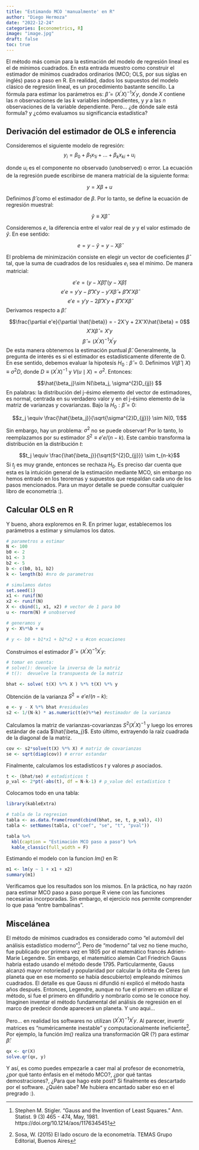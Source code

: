 ```yaml
---
title: "Estimando MCO 'manualmente' en R"
author: "Diego Hermoza"
date: "2022-12-24"
categories: [econometrics, R]
image: "image.jpg"
draft: false
toc: true
---
```


El método más común para la estimación del modelo de regresión lineal es el de mínimos cuadrados. En esta entrada muestro como construir el estimador de mínimos cuadrados ordinarios (MCO; OLS, por sus siglas en inglés) paso a paso en R. En realidad, dados los supuestos del modelo clásico de regresión lineal, es un procedimiento bastante sencillo. La fórmula para estimar los parámetros es: $\hat{\beta} = {(X^{\prime}X)}^{-1}X^{\prime}y$, donde $X$ contiene las $n$ observaciones de las $k$ variables independientes, y $y$ a las $n$ observaciones de la variable dependiente. Pero... ¿de dónde sale está formula? y ¿cómo evaluamos su significancia estadística?

## Derivación del estimador de OLS e inferencia

Consideremos el siguiente modelo de regresión:
$$y_i = \beta_0 + \beta_1x_{1i}  + ... + \beta_kx_{ki} + u_i$$ 

donde $u_i$ es el componente no observado (unobserved) o error. La ecuación de la regresión puede escribirse de manera matricial de la siguiente forma:

$$y = X\beta + u$$ 

Definimos $\hat{\beta}$ como el estimador de $\beta$. 
Por lo tanto, se define la ecuación de regresión muestral:

$$\hat{y} \equiv X\hat{\beta}$$ 

Consideremos $e$, la diferencia entre el valor real de $y$ y el valor estimado de $\hat{y}$. En ese sentido:  

$$e = y - \hat{y} = y - X\hat{\beta}$$ 

El problema de minimización consiste en elegir un vector de coeficientes $\hat{\beta}$ tal, que la suma de cuadrados de los residuales $e_i$ sea el mínimo. De manera matricial:

$$e'e =  (y - X\hat{\beta})'(y - X\hat{\beta})$$ 
$$e'e =  y'y - \hat{\beta}'X'y - y'X\hat{\beta} + \hat{\beta}'X'X\hat{\beta}$$
$$e'e =  y'y - 2\hat{\beta}'X'y + \hat{\beta}'X'X\hat{\beta}$$
Derivamos respecto a $\hat{\beta}$:

$$\frac{\partial e'e}{\partial \hat{\beta}} = - 2X'y + 2X'X\hat{\beta} = 0$$ 
$$ X'X\hat{\beta} = X'y$$
$$\hat{\beta} = {(X^{\prime}X)}^{-1}X^{\prime}y $$
De esta manera obtenemos la estimación puntual $\hat{\beta}$. Generalmente, la pregunta de interés es si el estimador es estadísticamente diferente de $0$.  En ese sentido, debemos evaluar la hipotesís $H_0: \hat{\beta} = 0$. Definimos $V(\hat{\beta} \mid X) \equiv \sigma^{2}D$, donde $D \equiv {(X^{\prime}X)}^{-1}$ y $V(u\mid X) = \sigma^{2}$. Entonces: 

$$\hat{\beta_j}\sim N(\beta_j, \sigma^{2}D_{jj}) $$
En palabras: la distribución del j-ésimo elemento del vector de estimadores, es normal, centrada en su verdadero valor y en el j-ésimo elemento de la matriz de varianzas y covarianzas. Bajo la $H_0: \hat{\beta} = 0$:

$$z_j \equiv \frac{\hat{\beta_j}}{\sqrt{\sigma^{2}D_{jj}}} \sim N(0, 1)$$

Sin embargo, hay un problema: $\sigma^{2}$ no se puede observar! Por lo tanto, lo reemplazamos por su estimador $S^{2} \equiv e'e/(n-k)$. Este cambio transforma la distribución en la distribución $t$: 

$$t_j \equiv \frac{\hat{\beta_j}}{\sqrt{S^{2}D_{jj}}} \sim t_{n-k}$$
Si $t_j$ es muy grande, entonces se rechaza $H_0$. Es preciso dar cuenta que esta es la intuición general de la estimación mediante MCO, sin embargo no hemos entrado en los teoremas y supuestos que respaldan cada uno de los pasos mencionados. Para un mayor detalle se puede consultar cualquier libro de econometría :).   

## Calcular OLS en R 

Y bueno, ahora exploremos en R. En primer lugar, establecemos los parámetros a estimar y simulamos los datos. 

```r
# parametros a estimar
N <- 100
b0 <- 2 
b1 <- 3 
b2 <- 5
b <- c(b0, b1, b2)
k <- length(b) #nro de parametros

# simulamos datos
set.seed(1)
x1 <- runif(N) 
x2 <- runif(N) 
X <- cbind(1, x1, x2) # vector de 1 para b0
u <- rnorm(N) # unobserved 

# generamos y
y <- X%*%b + u 

# y <- b0 + b1*x1 + b2*x2 + u #con ecuaciones 

```

Construimos el estimador $\hat{\beta} = {(X^{\prime}X)}^{-1}X^{\prime}y$:

```r
# tomar en cuenta: 
# solve(): devuelve la inversa de la matriz
# t():  devuelve la transpuesta de la matriz

bhat <- solve( t(X) %*% X ) %*% t(X) %*% y
```

Obtención de la varianza $S^{2} = e'e/(n-k)$:
```r
e <- y - X %*% bhat #residuales
s2 <- 1/(N-k) * as.numeric(t(e)%*%e) #estimador de la varianza
```

Calculamos la matriz de varianzas-covarianzas $S^{2}{(X^{\prime}X)}^{-1}$ y luego los errores estándar de cada $\hat{\beta_j}$. Esto último, extrayendo la raíz cuadrada de la diagonal de la matriz.

```r
cov <- s2*solve(t(X) %*% X) # matriz de covarianzas
se <- sqrt(diag(cov)) # error estandar
```

Finalmente, calculamos los estadisticos $t$ y valores $p$ asociados. 

```r
t <- (bhat/se) # estadisticos t
p_val <- 2*pt(-abs(t), df = N-k-1) # p_value del estadistico t
```

Colocamos todo en una tabla:

```r
library(kableExtra)

# tabla de la regresion
tabla <- as.data.frame(round(cbind(bhat, se, t, p_val), 4))
tabla <- setNames(tabla, c("coef", "se", "t", "pval"))

tabla %>%
  kbl(caption = "Estimación MCO paso a paso") %>%
  kable_classic(full_width = F)  

```

Estimando el modelo con la funcion *lm()* en R:

```r
m1 <- lm(y ~ 1 + x1 + x2)
summary(m1)

```

Verificamos que los resultados son los mismos. En la práctica, no hay razón para estimar MCO paso a paso porque R viene con las funciones necesarias incorporadas. Sin embargo, el ejercicio nos permite comprender lo que pasa "entre bambalinas".  

## Miscelánea

El método de mínimos cuadrados es considerado como "el automóvil del análisis estadístico moderno”^[Stephen M. Stigler. "Gauss and the Invention of Least Squares." Ann. Statist. 9 (3) 465 - 474, May, 1981. https://doi.org/10.1214/aos/1176345451]. Pero de “moderno” tal vez no tiene mucho, fue publicado por primera vez en 1805 por el matemático francés Adrien-Marie Legendre. Sin embargo, el matemático alemán Carl Friedrich Gauss habría estado usando el método desde 1795. Particularmente, Gauss alcanzó mayor notoriedad y popularidad por calcular la órbita de Ceres (un planeta que en ese momento se había descubierto) empleando mínimos cuadrados. El detalle es que Gauss ni difundió ni explicó el método hasta años después. Entonces, Legendre, aunque no fue el primero en utilizar el método, si fue el primero en difundirlo y nombrarlo como se le conoce hoy. Imaginen inventar el método fundamental del análisis de regresión en el marco de predecir donde aparecerá un planeta. Y uno aqui...  

Pero... en realidad los softwares no utilizan ${(X^{\prime}X)}^{-1}X^{\prime}y$. Al parecer, invertir matrices es “numéricamente inestable” y computacionalmente ineficiente^[Sosa, W. (2015) El lado oscuro de la econometría. TEMAS Grupo Editorial, Buenos Aires]. Por ejemplo, la función *lm()* realiza una transformación QR (?) para estimar $\hat{\beta}$:

```r
qx <- qr(X)
solve.qr(qx, y)
```
Y así, es como puedes empezarle a caer mal al profesor de econometría, ¿por qué tanto énfasis en el método MCO?, ¿por qué tantas demostraciones?, ¿Para que hago este post? Si finalmente es descartado por el software. ¿Quién sabe? Me hubiera encantado saber eso en el pregrado :).  

